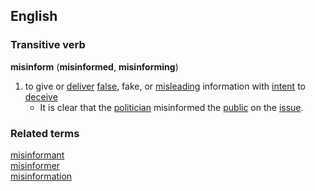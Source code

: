 == English ==
=== Transitive verb ===
'''misinform''' ('''misinformed''', '''misinforming''')
# to give or [[deliver]] [[false]], fake, or [[misleading]] information with [[intent]] to [[deceive]]
#* It is clear that the [[politician]] misinformed the [[public]] on the [[issue]].
=== Related terms ===
[[misinformant]]<br>
[[misinformer]]<br>
[[misinformation]]
